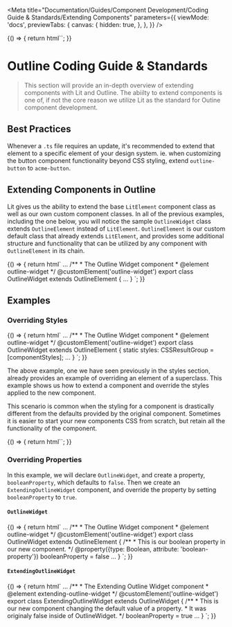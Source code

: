 
<Meta
  title="Documentation/Guides/Component Development/Coding Guide & Standards/Extending Components"
  parameters={{
    viewMode: 'docs',
    previewTabs: {
      canvas: {
        hidden: true,
      },
    },
  }}
/>

<Story name="Introduction">
  {() => {
    return html``;
  }}
</Story>

# Outline Coding Guide & Standards

> This section will provide an in-depth overview of extending components with Lit and Outline. 
> The abiilty to extend components is one of, if not the core reason we utilize Lit as the standard for Outine component development.

## Best Practices

Whenever a `.ts` file requires an update, it's recommended to extend that element to a specific element of your design system.
ie. when customizing the button component functionality beyond CSS styling, extend `outline-button` to `acme-button`.

## Extending Components in Outline

Lit gives us the ability to extend the base `LitElement` component class as well as our own custom component classes. 
In all of the previous examples, including the one below, you will notice the sample `OutlineWidget` 
class extends `OutlineElement` instead of `LitElement`. `OutlineElement` 
is our custom default class that already extends `LitElement`, and provides 
some additional structure and functionality that can be utilized by any component 
with `OutlineElement` in its chain.

<Story name="Extending Components">
  {() => {
    return html`
<outline-code-block language="typescript" class="mb-6">
...
/**
* The Outline Widget component
* @element outline-widget 
*/
@customElement('outline-widget')
export class OutlineWidget extends OutlineElement {
...
}
</outline-code-block>
    `;
  }}
</Story>

## Examples

### Overriding Styles 
<Story name="Overriding Styles">
  {() => {
    return html`
<outline-code-block language="typescript" class="mb-6">
...
/**
* The Outline Widget component
* @element outline-widget 
*/
@customElement('outline-widget')
export class OutlineWidget extends OutlineElement {
  static styles: CSSResultGroup = [componentStyles];
  ...
}
</outline-code-block>
    `;
  }}
</Story>

The above example, one we have seen previously in the styles section, 
already provides an example of overriding an element of a superclass. 
This example shows us how to extend a component and override the styles 
applied to the new component. 

This scenario is common when the styling for a component is drastically different from 
the defaults provided by the original component. Sometimes it is easier to start your 
new components CSS from scratch, but retain all the functionality of the component. 

<Story name="Overriding Properties">
  {() => {
    return html``;
  }}
</Story>

### Overriding Properties 

In this example, we will declare `OutlineWidget`, and create a property, `booleanProperty`, which defaults to `false`. 
Then we create an `ExtendingOutlineWidget` component, and override the property by setting `booleanProperty` to `true`. 

#### `OutlineWidget`

<Story name="-- OutlineWidget">
  {() => {
    return html`
<outline-code-block language="typescript" class="mb-6">
...
/**
* The Outline Widget component
* @element outline-widget 
*/
@customElement('outline-widget')
export class OutlineWidget extends OutlineElement {
  /**
  * This is our boolean property in our new component.
  */
  @property({type: Boolean, attribute: 'boolean-property'})
  booleanProperty = false
  ...
}
</outline-code-block>
    `;
  }}
</Story>

#### `ExtendingOutlineWidget`

<Story name="-- ExtendingOutlineWidget">
  {() => {
    return html`
<outline-code-block language="typescript" class="mb-6">
...
/**
* The Extending Outline Widget component
* @element extending-outline-widget 
*/
@customElement('outline-widget')
export class ExtendingOutlineWidget extends OutlineWidget {
  /**
  * This is our new component changing the default value of a property.
  * It was originaly false inside of OutlineWidget. 
  */
  booleanProperty = true
  ...
}
</outline-code-block>
    `;
  }}
</Story>
